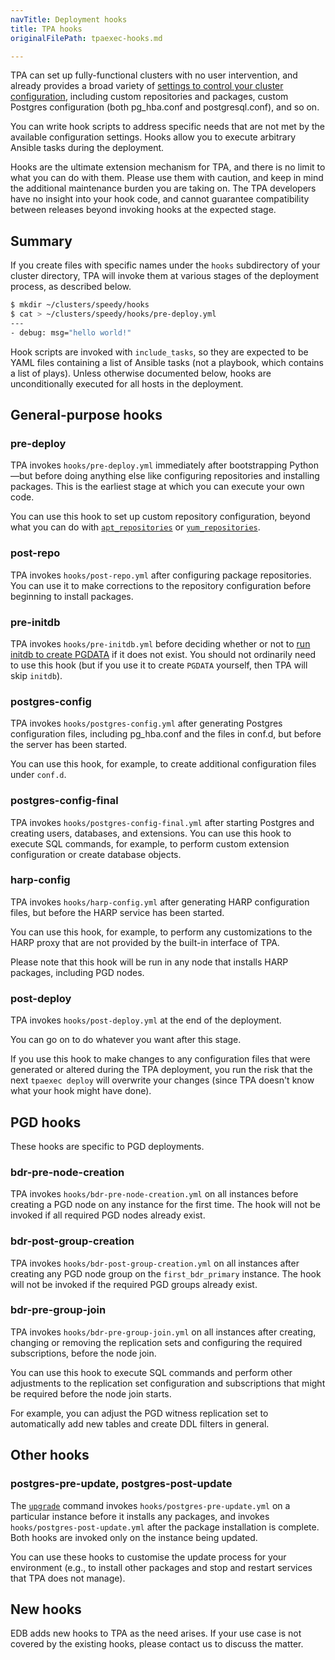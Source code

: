 ```yaml
---
navTitle: Deployment hooks
title: TPA hooks
originalFilePath: tpaexec-hooks.md

---
```


TPA can set up fully-functional clusters with no user intervention,
and already provides a broad variety of
[settings to control your cluster configuration](configure-instance/),
including custom repositories and packages, custom Postgres
configuration (both pg_hba.conf and postgresql.conf), and so on.

You can write hook scripts to address specific needs that are not met by
the available configuration settings. Hooks allow you to execute
arbitrary Ansible tasks during the deployment.

Hooks are the ultimate extension mechanism for TPA, and there is no
limit to what you can do with them. Please use them with caution, and
keep in mind the additional maintenance burden you are taking on. The
TPA developers have no insight into your hook code, and cannot
guarantee compatibility between releases beyond invoking hooks at the
expected stage.

## Summary

If you create files with specific names under the `hooks` subdirectory
of your cluster directory, TPA will invoke them at various stages of
the deployment process, as described below.

```bash
$ mkdir ~/clusters/speedy/hooks
$ cat > ~/clusters/speedy/hooks/pre-deploy.yml
---
- debug: msg="hello world!"
```

Hook scripts are invoked with `include_tasks`, so they are expected to
be YAML files containing a list of Ansible tasks (not a playbook, which
contains a list of plays). Unless otherwise documented below, hooks are
unconditionally executed for all hosts in the deployment.

## General-purpose hooks

### pre-deploy

TPA invokes `hooks/pre-deploy.yml` immediately after bootstrapping
Python—but before doing anything else like configuring repositories and
installing packages. This is the earliest stage at which you can execute
your own code.

You can use this hook to set up custom repository configuration, beyond
what you can do with
[`apt_repositories`](reference/apt_repositories/) or
[`yum_repositories`](reference/yum_repositories/).

### post-repo

TPA invokes `hooks/post-repo.yml` after configuring package
repositories. You can use it to make corrections to the repository
configuration before beginning to install packages.

### pre-initdb

TPA invokes `hooks/pre-initdb.yml` before deciding whether or not to
[run initdb to create PGDATA](reference/initdb/) if it does not exist. You
should not ordinarily need to use this hook (but if you use it to create
`PGDATA` yourself, then TPA will skip `initdb`).

### postgres-config

TPA invokes `hooks/postgres-config.yml` after generating Postgres
configuration files, including pg_hba.conf and the files in conf.d, but
before the server has been started.

You can use this hook, for example, to create additional configuration
files under `conf.d`.

### postgres-config-final

TPA invokes `hooks/postgres-config-final.yml` after starting
Postgres and creating users, databases, and extensions. You can use this
hook to execute SQL commands, for example, to perform custom extension
configuration or create database objects.

### harp-config

TPA invokes `hooks/harp-config.yml` after generating HARP configuration
files, but before the HARP service has been started.

You can use this hook, for example, to perform any customizations to the HARP
proxy that are not provided by the built-in interface of TPA.

Please note that this hook will be run in any node that installs HARP packages,
including PGD nodes.

### post-deploy

TPA invokes `hooks/post-deploy.yml` at the end of the deployment.

You can go on to do whatever you want after this stage.

If you use this hook to make changes to any configuration files that
were generated or altered during the TPA deployment, you run the
risk that the next `tpaexec deploy` will overwrite your changes (since
TPA doesn't know what your hook might have done).

## PGD hooks

These hooks are specific to PGD deployments.

### bdr-pre-node-creation

TPA invokes `hooks/bdr-pre-node-creation.yml` on all instances
before creating a PGD node on any instance for the first time. The hook
will not be invoked if all required PGD nodes already exist.

### bdr-post-group-creation

TPA invokes `hooks/bdr-post-group-creation.yml` on all instances
after creating any PGD node group on the `first_bdr_primary` instance.
The hook will not be invoked if the required PGD groups already exist.

### bdr-pre-group-join

TPA invokes `hooks/bdr-pre-group-join.yml` on all instances
after creating, changing or removing the replication sets and
configuring the required subscriptions, before the node join.

You can use this hook to execute SQL commands and perform other
adjustments to the replication set configuration and subscriptions that
might be required before the node join starts.

For example, you can adjust the PGD witness replication set to
automatically add new tables and create DDL filters in general.

## Other hooks

### postgres-pre-update, postgres-post-update

The [`upgrade`](tpaexec-upgrade/) command invokes
`hooks/postgres-pre-update.yml` on a particular instance before it
installs any packages, and invokes `hooks/postgres-post-update.yml`
after the package installation is complete. Both hooks are invoked only
on the instance being updated.

You can use these hooks to customise the update process for your
environment (e.g., to install other packages and stop and restart
services that TPA does not manage).

## New hooks

EDB adds new hooks to TPA as the need arises. If your use case is not
covered by the existing hooks, please contact us to discuss the matter.
